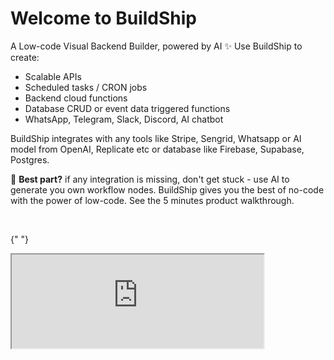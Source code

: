 

# Welcome to BuildShip

A Low-code Visual Backend Builder, powered by AI ✨ Use BuildShip to create:

- Scalable APIs
- Scheduled tasks / CRON jobs
- Backend cloud functions
- Database CRUD or event data triggered functions
- WhatsApp, Telegram, Slack, Discord, AI chatbot

BuildShip integrates with any tools like Stripe, Sengrid, Whatsapp or AI model from OpenAI, Replicate etc or database
like Firebase, Supabase, Postgres.

🪩 **Best part?** if any integration is missing, don't get stuck - use AI to generate you own workflow nodes. BuildShip
gives you the best of no-code with the power of low-code. See the 5 minutes product walkthrough.

<br />

{" "}

<iframe
  className='aspect-video w-full'
  src='https://www.youtube.com/embed/k20_4hv7pT4'
  allow='accelerometer; autoplay; clipboard-write; encrypted-media; gyroscope; picture-in-picture'
  allowFullScreen
  width='80%'
/>

## Quick Start


Follow the learning resources below to get a deeper understanding of the platform:

<Cards num={3}>
  <Card image arrow title='How to build a workflow?' href='/basics/workflow'>
    <>![BuildShip Workflows](/assets/workflow-cover.png)</>
  </Card>
  <Card image arrow title='What is a node?' href='/basics/node'>
    <>![BuildShip Nodes](/assets/nodes-cover.png)</>
  </Card>
  <Card image arrow title='What are workflow triggers?' href='/basics/trigger'>
    <>![BuildShip Triggers](/assets/triggers-cover.png)</>
  </Card>
</Cards>

You can connect your favorite AI-models, tools, API services, and backend in minutes. Extend your workflow's
capabilities with JavaScript / TypeScript code and 1M+ NPM packages! 🤯

BuildShip lets you build scalable backend workflows for the apps you build on any stack. Be it a no-code app builder
(FlutterFlow, Webflow, Framer, Adalo, Bubble, BravoStudio ...) or a frontend framework (Next.js, React, Vue ...) - you
can build scalable backend tasks for them in minutes. This means you don't need to wrangle or deploy things on the cloud
platform, waiting for long build cycles of cloud functions, perform DevOps, etc.

No-code friendly but code of every node is accessible and tweakable in javascript/typescript. Comes with features like
instant deploy (no need to wait for long build cycles), version control, multiple projects, copying workflows from one
project to another, large number of templates on popular usecases - whatsapp bot, google vision, stripe payment, and so
much more.

✨✨ Just Build and Ship, instantly 🚀

## What's inside? 👀

Built on top of powerful and scalable **Google Cloud Platform (GCP)**, BuildShip give you a friction-free serverless
development experience. Now you can quickly transform your ideas into cloud-deployed scripts within seconds, without
leaving your browser.

BuildShip uses **Cloud Run** to run your code in a serverless environment. It also supports EventArc-based backend
triggers, HTTP and webhook backend triggers, data triggers, and BYOC (Bring Your Own Cloud) compatibility.

## Features 🪄

<Image src={features} alt='BuildShip Features' width={1200} />

### Combine the power of any AI Model

Integrate the leading multimodal AI models and services with your APIs and Workflows like **ChatGPT**, **Stable
Diffusion**, **Midjourney**, **DALL-E 2**, and many more.

### The Nodeverse

Explore and select from The Nodeverse, our library of pre-built nodes or generate your own using AI. Tweak the nodes to
your liking and build your own custom workflows.

### Build with JavaScript / TypeScript

Typical low-code, no-code tools use their own complicated formulae process as you start to building anything meaningful.
With BuildShip you can build on javascript / typescript - which has lot of reference materials. So you will not get
“**stuck**” 😶‍🌫️ in the tool’s features and can build without limits.

### One of a kind development experience

BuildShip provides you with a powerful code editor with autocomplete, localhost like speedy debugging experience, and a
sandboxing environment. Build serverless scripts fast, right from your browser! ⚡️ Schedule your function calls, save
data to database, connect to any API, use 1M + NPM packages.

## Why use BuildShip? 🍀

- **Faster development**: BuildShip makes it easy to build and deploy serverless applications, so you can **get your
  ideas to market faster**.
- **Lower costs**: It's **serverless**, so you only **pay for the resources you use**. This can save you a lot of money
  on infrastructure costs. You can build 10x workflows for a whole lot less.
- **Scalability**: BuildShip is scalable. So, you can easily scale your applications as your traffic grows!
- **GDPR Compliant**: You have option to select your project's location and all your workflows will be deployed to that
  region, which means your data never leaves your region of choice.
- **Security**: Save your API Keys and Secrets on **GCP Secret Manager**, so you can be confident that your data is
  safe.

## BuildShip FAQ

The BuildShip FAQ is a collection of useful questions and answers about the project. If you have a question that isn't
answered here, please [open a discussion](https:/buildship.com/discord).

  return (
    <details open className='last-of-type:mb-0 rounded-lg bg-neutral-50 dark:bg-neutral-800 p-2 mt-4'>
      <summary>
        <strong className='text-lg'>{title}</strong>
      </summary>
      <div className='nx-p-2'>{children}</div>
    </details>
  );
}

<FAQBox title="What is a AI generated node?">
  With BuildShip you can use our pre-build nodes or create one yourself by simply asking what you want to the node to do. You can learn more about it [here](/ai-nodes)

</FAQBox>

<FAQBox title='What is the pricing plan?'>
  We are a free tier for you to try out BuildShip and plans to accomodate your needs. You can learn all about pricing
  [here](https://buildship.com/pricing).
</FAQBox>

